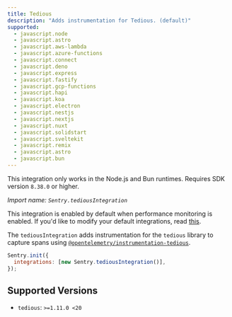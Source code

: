 ```yaml
---
title: Tedious
description: "Adds instrumentation for Tedious. (default)"
supported:
  - javascript.node
  - javascript.astro
  - javascript.aws-lambda
  - javascript.azure-functions
  - javascript.connect
  - javascript.deno
  - javascript.express
  - javascript.fastify
  - javascript.gcp-functions
  - javascript.hapi
  - javascript.koa
  - javascript.electron
  - javascript.nestjs
  - javascript.nextjs
  - javascript.nuxt
  - javascript.solidstart
  - javascript.sveltekit
  - javascript.remix
  - javascript.astro
  - javascript.bun
---
```


<Alert level="info">

This integration only works in the Node.js and Bun runtimes. Requires SDK version `8.38.0` or higher.

</Alert>

_Import name: `Sentry.tediousIntegration`_

This integration is enabled by default when performance monitoring is enabled. If you'd like to modify your default integrations, read [this](./../#modifying-default-integrations).

The `tediousIntegration` adds instrumentation for the `tedious` library to capture spans using [`@opentelemetry/instrumentation-tedious`](https://www.npmjs.com/package/@opentelemetry/instrumentation-tedious).

```javascript
Sentry.init({
  integrations: [new Sentry.tediousIntegration()],
});
```

## Supported Versions

- `tedious`: `>=1.11.0 <20`
